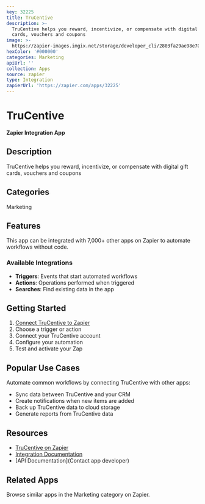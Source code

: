 ```yaml
---
key: 32225
title: TruCentive
description: >-
  TruCentive helps you reward, incentivize, or compensate with digital gift
  cards, vouchers and coupons
image: >-
  https://zapier-images.imgix.net/storage/developer_cli/2803fa29ae98e70000b23895e4ee8755.png?auto=format%2Ccompress&ixlib=python-3.0.0&q=50
hexColor: '#000000'
categories: Marketing
apiUrl: ''
collection: Apps
source: zapier
type: Integration
zapierUrl: 'https://zapier.com/apps/32225'
---
```

# TruCentive

**Zapier Integration App**

## Description

TruCentive helps you reward, incentivize, or compensate with digital gift cards, vouchers and coupons

## Categories

Marketing

## Features

This app can be integrated with 7,000+ other apps on Zapier to automate workflows without code.

### Available Integrations

- **Triggers**: Events that start automated workflows
- **Actions**: Operations performed when triggered
- **Searches**: Find existing data in the app

## Getting Started

1. [Connect TruCentive to Zapier](https://zapier.com/apps/32225)
2. Choose a trigger or action
3. Connect your TruCentive account
4. Configure your automation
5. Test and activate your Zap

## Popular Use Cases

Automate common workflows by connecting TruCentive with other apps:

- Sync data between TruCentive and your CRM
- Create notifications when new items are added
- Back up TruCentive data to cloud storage
- Generate reports from TruCentive data

## Resources

- [TruCentive on Zapier](https://zapier.com/apps/32225)
- [Integration Documentation](https://zapier.com/apps/32225/integrations)
- [API Documentation](Contact app developer)

## Related Apps

Browse similar apps in the Marketing category on Zapier.
